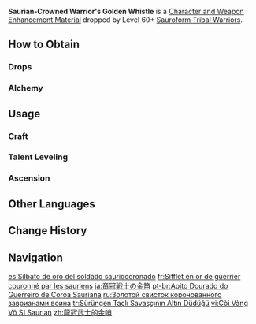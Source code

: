 {{Item Infobox
|id           = 112106
|image        = Item Saurian-Crowned Warrior's Golden Whistle.png
|type         = Character and Weapon Enhancement Materials
|group        = Sauroform Tribal Warrior Materials
|group2       = General Enemy Drops
|invCategory  = Character Development Items
|quality      = 3
|description  = Among Natlan's tribes, this is the symbol of a mighty, Saurian-Crowned warrior.<br>A golden whistle that is bestowed only upon those who have won great honor for the tribe and shown valor of the highest order. Its symbolic significance now outweighs its practical use, for a Saurian-Crowned warrior is able to handle most crises alone.
|source1      = Dropped by Level 60+ [[Sauroform Tribal Warriors]]
|source2      = [[Alchemy]]
}}
'''Saurian-Crowned Warrior's Golden Whistle''' is a [[Character and Weapon Enhancement Material]] dropped by Level 60+ [[Sauroform Tribal Warriors]].

==How to Obtain==
===Drops===
{{Dropped By|level=60}}

===Alchemy===
{{Recipe
|type = Crafting
|Warrior's Metal Whistle = 3
|Mora = 50
|sort = Warrior's Metal Whistle;Mora
}}

==Usage==
===Craft===
{{Craft Usage}}

===Talent Leveling===
{{Talent Leveling Usage}}

===Ascension===
{{Ascension Usage}}

==Other Languages==
{{Other Languages
|en      = Saurian-Crowned Warrior's Golden Whistle
|zhs     = 龙冠武士的金哨
|zhs_rm  = 
|zht     = 龍冠武士的金哨
|zht_rm  = 
|zh_tl   = 
|ja      = 竜冠戦士の金笛
|ja_rm   = Ryuukan Senshi no Kinteki{{Assumed}}
|ja_tl   = Dragon-Crowned Warrior's Golden Whistle
|ko      = 용투구 무사의 황금 호루라기
|ko_tl   = Golden Whistle of the Dragon Warrior
|es      = Silbato de oro del soldado sauriocoronado
|es_tl   = Golden Whistle of the Saurian Soldier
|fr      = Sifflet en or de guerrier couronné par les sauriens
|fr_tl   = Golden Whistle of a Saurian-Crowned Warrior
|ru      = Золотой свисток коронованного заврианами воина
|ru_tl   = Saurian-Crowned Warrior's Golden Whistle
|th      = Saurian-Crowned Warrior's Golden Whistle
|vi      = Còi Vàng Võ Sĩ Saurian
|vi_tl   = 
|de      = Goldpfeife des Saurierkriegers
|de_tl   = Saurian Warrior's Golden Whistle
|id      = Saurian-Crowned Warrior's Golden Whistle
|pt      = Apito Dourado do Guerreiro de Coroa Sauriana
|pt_tl   = 
|tr      = Sürüngen Taçlı Savaşçının Altın Düdüğü
|tr_tl   = 
|it      = Fischietto d'oro del guerriero dei Saurici
|it_tl   = 
}}

==Change History==
{{Change History|5.0}}

==Navigation==
{{Development Item Navbox|Character and Weapon Enhancement Materials}}

[[es:Silbato de oro del soldado sauriocoronado]]
[[fr:Sifflet en or de guerrier couronné par les sauriens]]
[[ja:竜冠戦士の金笛]]
[[pt-br:Apito Dourado do Guerreiro de Coroa Sauriana]]
[[ru:Золотой свисток коронованного заврианами воина]]
[[tr:Sürüngen Taçlı Savaşçının Altın Düdüğü]]
[[vi:Còi Vàng Võ Sĩ Saurian]]
[[zh:龍冠武士的金哨]]
